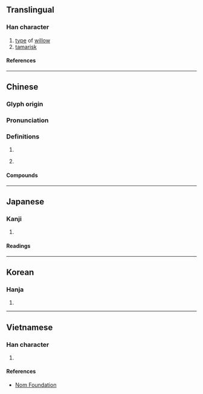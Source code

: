 {{also|柽}}
{{character info/new}}
==Translingual==

===Han character===
{{Han char|rn=75|rad=木|as=13|sn=17|four=46914|canj=DSRG|ids=⿰木聖}}

# [[type]] of [[willow]]
# [[tamarisk]]

====References====
{{Han ref|kx=0556.180|dkj=15650|dj=0945.340|hdz=21299.030|uh=6A89}}

----

==Chinese==
{{zh-forms|s=柽}}

===Glyph origin===
{{Han etym}}

===Pronunciation===
{{zh-pron
|m=chēng
|c=cing1
|mc=y
|oc=y
|cat=n
}}

===Definitions===
{{zh-hanzi}}

# {{zh-synonym|檉柳}}
# {{lb|zh|historical}} {{n-g|A place name.}}

====Compounds====
{{zh-der|檉柏|檉柳}}

----

==Japanese==

===Kanji===
{{ja-kanji|grade=|rs=木13}}

# {{rfdef|ja|sort=木13}}

====Readings====
{{ja-readings
|on=てい, ちょう
|kun=かわらやなぎ
}}

----

==Korean==

===Hanja===
{{ko-hanja|정}}

# {{rfdef|ko|sort=木13}}

----

==Vietnamese==

===Han character===
{{vi-readings|rs=木13|reading=sanh}}

# {{rfdef|vi|sort=木13}}

====References====
* [http://nomfoundation.org/common/nom_details.php?codepoint=6a89 Nom Foundation]